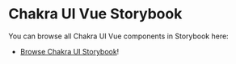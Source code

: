 
<SEO
  title="Storybook | Chakra UI Vue"
  description="Browse all Chakra UI Vue components in Storybook"
/>

# Chakra UI Vue Storybook
You can browse all Chakra UI Vue components in Storybook here:

<carbon-ad />

- [Browse Chakra UI Storybook](https://chakra-ui-vue.netlify.com)!